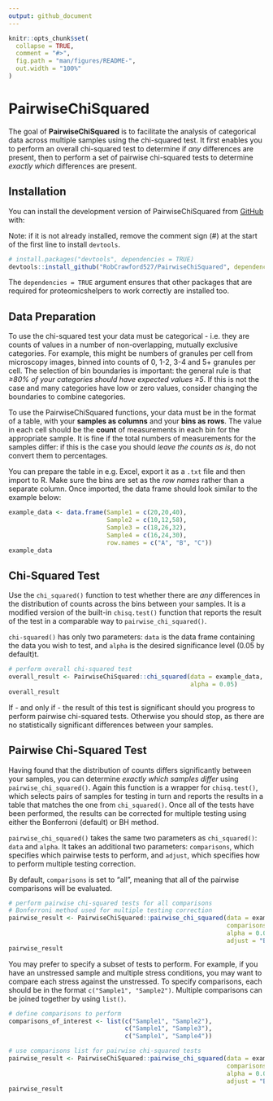 ```yaml
---
output: github_document
---
```


<!-- README.md is generated from README.Rmd. Please edit that file -->

```r
knitr::opts_chunk$set(
  collapse = TRUE,
  comment = "#>",
  fig.path = "man/figures/README-",
  out.width = "100%"
)
```

# PairwiseChiSquared

<!-- badges: start -->
<!-- badges: end -->

The goal of **PairwiseChiSquared** is to facilitate the analysis of categorical data across multiple samples using the chi-squared test. It first enables you to perform an overall chi-squared test to determine if *any* differences are present, then to perform a set of pairwise chi-squared tests to determine *exactly which* differences are present.

## Installation

You can install the development version of PairwiseChiSquared from [GitHub](https://github.com/) with:

Note: if it is not already installed, remove the comment sign (#) at the start of the first line to install `devtools`.

``` r
# install.packages("devtools", dependencies = TRUE)
devtools::install_github("RobCrawford527/PairwiseChiSquared", dependencies = TRUE)
```

The `dependencies = TRUE` argument ensures that other packages that are required for proteomicshelpers to work correctly are installed too.

## Data Preparation

To use the chi-squared test your data must be categorical - i.e. they are counts of values in a number of non-overlapping, mutually exclusive categories. For example, this might be numbers of granules per cell from microscopy images, binned into counts of 0, 1-2, 3-4 and 5+ granules per cell. The selection of bin boundaries is important: the general rule is that *≥80% of your categories should have expected values ≥5*. If this is not the case and many categories have low or zero values, consider changing the boundaries to combine categories.

To use the PairwiseChiSquared functions, your data must be in the format of a table, with your **samples as columns** and your **bins as rows**. The value in each cell should be the **count** of measurements in each bin for the appropriate sample. It is fine if the total numbers of measurements for the samples differ: if this is the case you should *leave the counts as is*, do not convert them to percentages.

You can prepare the table in e.g. Excel, export it as a `.txt` file and then import to R. Make sure the bins are set as the *row names* rather than a separate column. Once imported, the data frame should look similar to the example below:

```r
example_data <- data.frame(Sample1 = c(20,20,40),
                           Sample2 = c(10,12,58),
                           Sample3 = c(18,26,32),
                           Sample4 = c(16,24,30),
                           row.names = c("A", "B", "C"))
example_data
```

## Chi-Squared Test

Use the `chi_squared()` function to test whether there are *any* differences in the distribution of counts across the bins between your samples. It is a modified version of the built-in `chisq.test()` function that reports the result of the test in a comparable way to `pairwise_chi_squared()`.

`chi-squared()` has only two parameters: `data` is the data frame containing the data you wish to test, and `alpha` is the desired significance level (0.05 by default)t.

``` r
# perform overall chi-squared test
overall_result <- PairwiseChiSquared::chi_squared(data = example_data,
                                                  alpha = 0.05)
overall_result
```

If - and only if - the result of this test is significant should you progress to perform pairwise chi-squared tests. Otherwise you should stop, as there are no statistically significant differences between your samples.

## Pairwise Chi-Squared Test

Having found that the distribution of counts differs significantly between your samples, you can determine *exactly which samples differ* using `pairwise_chi_squared()`. Again this function is a wrapper for `chisq.test()`, which selects pairs of samples for testing in turn and reports the results in a table that matches the one from `chi_squared()`. Once all of the tests have been performed, the results can be corrected for multiple testing using either the Bonferroni (default) or BH method.

`pairwise_chi_squared()` takes the same two parameters as `chi_squared()`: `data` and `alpha`. It takes an additional two parameters: `comparisons`, which specifies which pairwise tests to perform, and `adjust`, which specifies how to perform multiple testing correction.

By default, `comparisons` is set to "all", meaning that all of the pairwise comparisons will be evaluated.

``` r
# perform pairwise chi-squared tests for all comparisons
# Bonferroni method used for multiple testing correction
pairwise_result <- PairwiseChiSquared::pairwise_chi_squared(data = example_data,
                                                            comparisons = "all",
                                                            alpha = 0.05,
                                                            adjust = "Bonferroni")
pairwise_result
```

You may prefer to specify a subset of tests to perform. For example, if you have an unstressed sample and multiple stress conditions, you may want to compare each stress against the unstressed. To specify comparisons, each should be in the format `c("Sample1", "Sample2")`. Multiple comparisons can be joined together by using `list()`.

``` r
# define comparisons to perform 
comparisons_of_interest <- list(c("Sample1", "Sample2"),
                                c("Sample1", "Sample3"),
                                c("Sample1", "Sample4"))

# use comparisons list for pairwise chi-squared tests
pairwise_result <- PairwiseChiSquared::pairwise_chi_squared(data = example_data,
                                                            comparisons = comparisons_of_interest,
                                                            alpha = 0.05,
                                                            adjust = "Bonferroni")
pairwise_result
```









